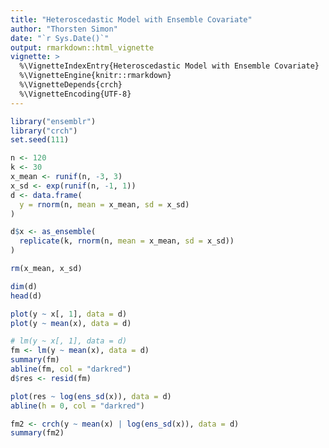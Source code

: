```yaml
---
title: "Heteroscedastic Model with Ensemble Covariate"
author: "Thorsten Simon"
date: "`r Sys.Date()`"
output: rmarkdown::html_vignette
vignette: >
  %\VignetteIndexEntry{Heteroscedastic Model with Ensemble Covariate}
  %\VignetteEngine{knitr::rmarkdown}
  %\VignetteDepends{crch}
  %\VignetteEncoding{UTF-8}
---
```


```r
library("ensemblr")
library("crch")
set.seed(111)
```

```r
n <- 120
k <- 30
x_mean <- runif(n, -3, 3)
x_sd <- exp(runif(n, -1, 1))
d <- data.frame(
  y = rnorm(n, mean = x_mean, sd = x_sd)
)

d$x <- as_ensemble(
  replicate(k, rnorm(n, mean = x_mean, sd = x_sd))
)

rm(x_mean, x_sd)

dim(d)
head(d)
```

```r
plot(y ~ x[, 1], data = d)
plot(y ~ mean(x), data = d)

# lm(y ~ x[, 1], data = d)
fm <- lm(y ~ mean(x), data = d)
summary(fm)
abline(fm, col = "darkred")
d$res <- resid(fm)

plot(res ~ log(ens_sd(x)), data = d)
abline(h = 0, col = "darkred")

fm2 <- crch(y ~ mean(x) | log(ens_sd(x)), data = d)
summary(fm2)
```

